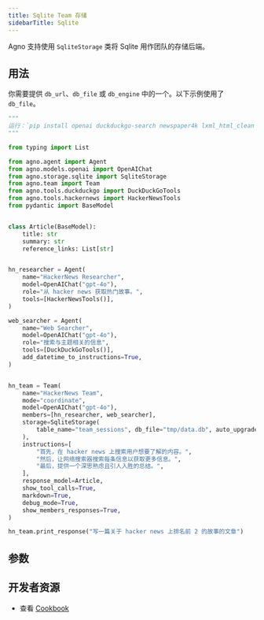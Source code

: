 ```yaml
---
title: Sqlite Team 存储
sidebarTitle: Sqlite
---
```


Agno 支持使用 `SqliteStorage` 类将 Sqlite 用作团队的存储后端。

## 用法

你需要提供 `db_url`、`db_file` 或 `db_engine` 中的一个。以下示例使用了 `db_file`。

```python sqlite_storage_for_team.py
"""
运行：`pip install openai duckduckgo-search newspaper4k lxml_html_clean agno` 来安装依赖项
"""

from typing import List

from agno.agent import Agent
from agno.models.openai import OpenAIChat
from agno.storage.sqlite import SqliteStorage
from agno.team import Team
from agno.tools.duckduckgo import DuckDuckGoTools
from agno.tools.hackernews import HackerNewsTools
from pydantic import BaseModel


class Article(BaseModel):
    title: str
    summary: str
    reference_links: List[str]


hn_researcher = Agent(
    name="HackerNews Researcher",
    model=OpenAIChat("gpt-4o"),
    role="从 hacker news 获取热门故事。",
    tools=[HackerNewsTools()],
)

web_searcher = Agent(
    name="Web Searcher",
    model=OpenAIChat("gpt-4o"),
    role="搜索与主题相关的信息",
    tools=[DuckDuckGoTools()],
    add_datetime_to_instructions=True,
)


hn_team = Team(
    name="HackerNews Team",
    mode="coordinate",
    model=OpenAIChat("gpt-4o"),
    members=[hn_researcher, web_searcher],
    storage=SqliteStorage(
        table_name="team_sessions", db_file="tmp/data.db", auto_upgrade_schema=True
    ),
    instructions=[
        "首先，在 hacker news 上搜索用户想要了解的内容。",
        "然后，让网络搜索器搜索每条信息以获取更多信息。",
        "最后，提供一个深思熟虑且引人入胜的总结。",
    ],
    response_model=Article,
    show_tool_calls=True,
    markdown=True,
    debug_mode=True,
    show_members_responses=True,
)

hn_team.print_response("写一篇关于 hacker news 上排名前 2 的故事的文章")
```

## 参数

<Snippet file="storage-sqlite-params.mdx" />

## 开发者资源

- 查看 [Cookbook](https://github.com/agno-agi/agno/blob/main/cookbook/storage/sqllite_storage/sqlite_storage_for_team.py)